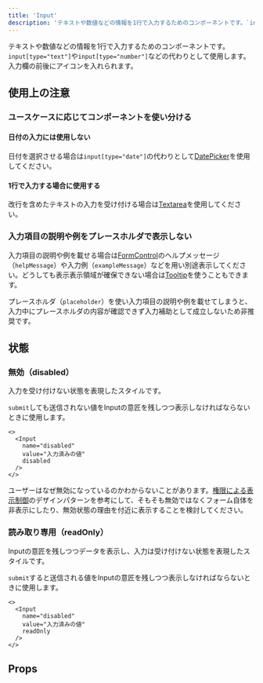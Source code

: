 ```yaml
---
title: 'Input'
description: 'テキストや数値などの情報を1行で入力するためのコンポーネントです。`input[type="text"]`や`input[type="number"]`などの代わりとして使用します。入力欄の前後にアイコンを入れられます。'
---
```


テキストや数値などの情報を1行で入力するためのコンポーネントです。`input[type="text"]`や`input[type="number"]`などの代わりとして使用します。入力欄の前後にアイコンを入れられます。

<ComponentStory name="Input" />

## 使用上の注意

### ユースケースに応じてコンポーネントを使い分ける

#### 日付の入力には使用しない

日付を選択させる場合は`input[type="date"]`の代わりとして[DatePicker](/products/components/date-picker/])を使用してください。

#### 1行で入力する場合に使用する

改行を含めたテキストの入力を受け付ける場合は[Textarea](/products/components/textarea/)を使用してください。

### 入力項目の説明や例をプレースホルダで表示しない

入力項目の説明や例を載せる場合は[FormControl](/products/components/form-control/)のヘルプメッセージ（`helpMessage`）や入力例（`exampleMessage`）などを用い別途表示してください。どうしても表示表示領域が確保できない場合は[Tooltip](/products/components/tooltip/)を使うこともできます。

プレースホルダ（`placeholder`）を使い入力項目の説明や例を載せてしまうと、入力中にプレースホルダの内容が確認できず入力補助として成立しないため非推奨です。

## 状態

### 無効（disabled）

入力を受け付けない状態を表現したスタイルです。

`submit`しても送信されない値をInputの意匠を残しつつ表示しなければならないときに使用します。

```tsx editable codeBlock noIframe
<>
  <Input
    name="disabled"
    value="入力済みの値"
    disabled
  />
</>
```

ユーザーはなぜ無効になっているのかわからないことがあります。[権限による表示制御](/products/design-patterns/access-control-pattern/)のデザインパターンを参考にして、そもそも無効ではなくフォーム自体を非表示にしたり、無効状態の理由を付近に表示することを検討してください。

### 読み取り専用（readOnly）

Inputの意匠を残しつつデータを表示し、入力は受け付けない状態を表現したスタイルです。

`submit`すると送信される値をInputの意匠を残しつつ表示しなければならないときに使用します。

```tsx editable codeBlock noIframe
<>
  <Input
    name="disabled"
    value="入力済みの値"
    readOnly
  />
</>
```

## Props

<ComponentPropsTable name="Input" />

